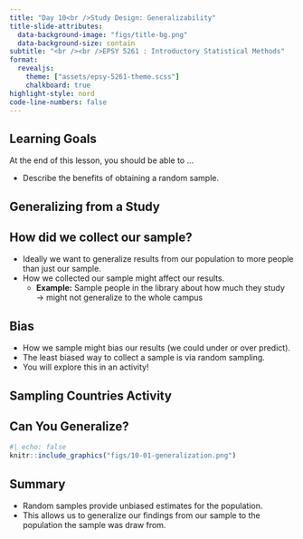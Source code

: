 ```yaml
---
title: "Day 10<br />Study Design: Generalizability"
title-slide-attributes:
  data-background-image: "figs/title-bg.png"
  data-background-size: contain
subtitle: "<br /><br />EPSY 5261 : Introductory Statistical Methods"
format:
  revealjs: 
    theme: ["assets/epsy-5261-theme.scss"]
    chalkboard: true
highlight-style: nord
code-line-numbers: false
---
```




## Learning Goals

At the end of this lesson, you should be able to ...

- Describe the benefits of obtaining a random sample.


## Generalizing from a Study {.center background-image="figs/section-bg.png" background-size=contain}


## How did we collect our sample?

- Ideally we want to generalize results from our population to more people than just our sample.
- How we collected our sample might affect our results.
  + **Example:** Sample people in the library about how much they study → might not generalize to the whole campus


## Bias

- How we sample might bias our results (we could under or over predict).
- The least biased way to collect a sample is via random sampling.
- You will explore this in an activity!

## Sampling Countries Activity {.center background-image="figs/section-bg.png" background-size=contain}


## Can You Generalize?

```r
#| echo: false
knitr::include_graphics("figs/10-01-generalization.png")
```


## Summary

- Random samples provide unbiased estimates for the population.
- This allows us to generalize our findings from our sample to the population the sample was draw from.





